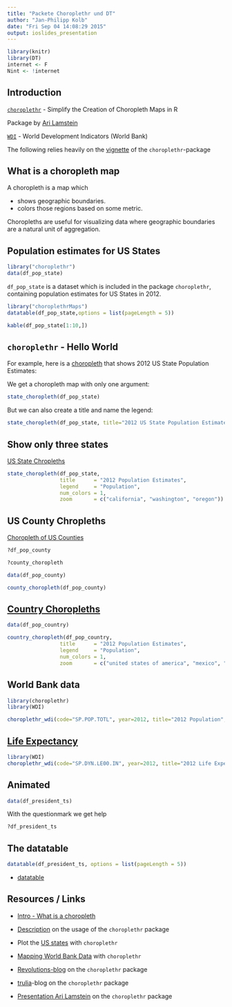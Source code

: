 ```yaml
---
title: "Packete Choroplethr und DT"
author: "Jan-Philipp Kolb"
date: "Fri Sep 04 14:08:29 2015"
output: ioslides_presentation
---
```


```r
library(knitr)
library(DT)
internet <- F
Nint <- !internet
```

## Introduction

[`choroplethr`](https://cran.r-project.org/web/packages/choroplethr/index.html) - Simplify the Creation of Choropleth Maps in R

Package by [Ari Lamstein](http://www.arilamstein.com/)

[`WDI`](https://cran.r-project.org/web/packages/WDI/index.html)
- World Development Indicators (World Bank)

The following relies heavily on the [vignette](https://cran.r-project.org/web/packages/choroplethr/index.html) of the `choroplethr`-package

## What is a choropleth map

A choropleth is a map which

- shows geographic boundaries.
- colors those regions based on some metric.

Choropleths are useful for visualizing data where geographic boundaries are a natural unit of aggregation. 

## Population estimates for US States

```r
library("choroplethr")
data(df_pop_state)
```

`df_pop_state` is a dataset which is included in the package `choroplethr`, containing population estimates for US States in 2012.

```r
library("choroplethrMaps")
datatable(df_pop_state,options = list(pageLength = 5))
```

```r
kable(df_pop_state[1:10,])
```

## `choroplethr` - Hello World

For example, here is a [choropleth](http://mirrors.softliste.de/cran/web/packages/choroplethr/vignettes/a-introduction.html) that shows 2012 US State Population Estimates:

We get a choropleth map with only one argument:

```r
state_choropleth(df_pop_state)
```


But we can also create a title and name the legend:

```r
state_choropleth(df_pop_state, title="2012 US State Population Estimates", legend="Population")
```

## Show only three states

[US State Chropleths](http://mirrors.softliste.de/cran/web/packages/choroplethr/vignettes/b-state-choropleth.html)

```r
state_choropleth(df_pop_state,
                 title      = "2012 Population Estimates",
                 legend     = "Population",
                 num_colors = 1,
                 zoom       = c("california", "washington", "oregon"))
```


## US County Chropleths

[Choropleth of US Counties](http://mirrors.softliste.de/cran/web/packages/choroplethr/vignettes/c-county-choropleth.html)

```r
?df_pop_county

?county_choropleth
```


```r
data(df_pop_county)

county_choropleth(df_pop_county)
```


## [Country Choropleths ](http://mirrors.softliste.de/cran/web/packages/choroplethr/vignettes/d-country-choropleth.html)

```r
data(df_pop_country)

country_choropleth(df_pop_country,
                 title      = "2012 Population Estimates",
                 legend     = "Population",
                 num_colors = 1,
                 zoom       = c("united states of america", "mexico", "canada"))
```



## World Bank data

```r
library(choroplethr)
library(WDI) 

choroplethr_wdi(code="SP.POP.TOTL", year=2012, title="2012 Population", num_colors=1)
```

## [Life Expectancy](http://mirrors.softliste.de/cran/web/packages/choroplethr/vignettes/f-world-bank-data.html)

```r
library(WDI) 
choroplethr_wdi(code="SP.DYN.LE00.IN", year=2012, title="2012 Life Expectancy")
```


## Animated

```r
data(df_president_ts)
```

With the questionmark we get help

```r
?df_president_ts
```


## The datatable

```r
datatable(df_president_ts, options = list(pageLength = 5))
```

- [datatable](http://www.htmlwidgets.org/showcase_datatables.html)

## Resources / Links

- [Intro - What is a choropleth](https://cran.r-project.org/web/packages/choroplethr/vignettes/a-introduction.html)

- [Description](http://radar.oreilly.com/2014/01/new-choropleth-package-in-r.html) on the usage of the `choroplethr` package

- Plot the [US states](https://cran.r-project.org/web/packages/choroplethr/vignettes/b-state-choropleth.html) with `choroplethr`

- [Mapping World Bank Data](https://cran.r-project.org/web/packages/choroplethr/vignettes/f-world-bank-data.html) with `choroplethr`

- [Revolutions-blog](http://blog.revolutionanalytics.com/2014/01/easy-data-maps-with-r-the-choroplethr-package-.html) on the `choroplethr` package

- [trulia](http://www.trulia.com/tech/2014/01/15/the-choroplethr-package-for-r/)-blog on the `choroplethr` package

- [Presentation Ari Lamstein](http://www.r-bloggers.com/slides-for-my-upcoming-talk-mapping-census-data-in-r/) on the `choroplethr` package
